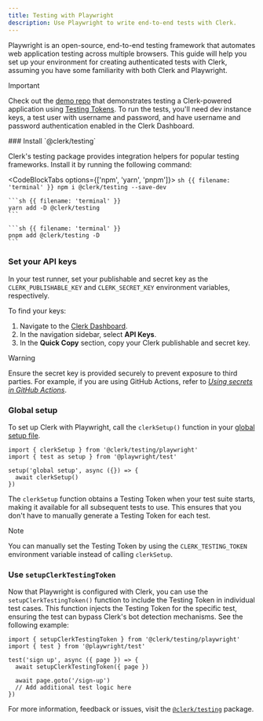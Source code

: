 ```yaml
---
title: Testing with Playwright
description: Use Playwright to write end-to-end tests with Clerk.
---
```


Playwright is an open-source, end-to-end testing framework that automates web application testing across multiple browsers. This guide will help you set up your environment for creating authenticated tests with Clerk, assuming you have some familiarity with both Clerk and Playwright.

> [!IMPORTANT]
> Check out the [demo repo](https://github.com/clerk/clerk-playwright-nextjs) that demonstrates testing a Clerk-powered application using [Testing Tokens](/docs/testing/overview#testing-tokens). To run the tests, you'll need dev instance keys, a test user with username and password, and have username and password authentication enabled in the Clerk Dashboard.

<Steps>
  ### Install `@clerk/testing`

  Clerk's testing package provides integration helpers for popular testing frameworks. Install it by running the following command:

  <CodeBlockTabs options={['npm', 'yarn', 'pnpm']}>
    ```sh {{ filename: 'terminal' }}
    npm i @clerk/testing --save-dev
    ```

    ```sh {{ filename: 'terminal' }}
    yarn add -D @clerk/testing
    ```

    ```sh {{ filename: 'terminal' }}
    pnpm add @clerk/testing -D
    ```
  </CodeBlockTabs>

  ### Set your API keys

  In your test runner, set your publishable and secret key as the `CLERK_PUBLISHABLE_KEY` and `CLERK_SECRET_KEY` environment variables, respectively.

  To find your keys:

  1. Navigate to the [Clerk Dashboard](https://dashboard.clerk.com/last-active?path=api-keys).
  1. In the navigation sidebar, select **API Keys**.
  1. In the **Quick Copy** section, copy your Clerk publishable and secret key.

  > [!WARNING]
  > Ensure the secret key is provided securely to prevent exposure to third parties. For example, if you are using GitHub Actions, refer to [_Using secrets in GitHub Actions_](https://docs.github.com/en/actions/security-guides/using-secrets-in-github-actions).

  ### Global setup

  To set up Clerk with Playwright, call the `clerkSetup()` function in your [global setup file](https://playwright.dev/docs/test-global-setup-teardown).

  ```tsx {{ filename: 'global.setup.ts' }}
  import { clerkSetup } from '@clerk/testing/playwright'
  import { test as setup } from '@playwright/test'

  setup('global setup', async ({}) => {
    await clerkSetup()
  })
  ```

  The `clerkSetup` function obtains a Testing Token when your test suite starts, making it available for all subsequent tests to use. This ensures that you don't have to manually generate a Testing Token for each test.

  > [!NOTE]
  > You can manually set the Testing Token by using the `CLERK_TESTING_TOKEN` environment variable instead of calling `clerkSetup`.

  ### Use `setupClerkTestingToken`

  Now that Playwright is configured with Clerk, you can use the `setupClerkTestingToken()` function to include the Testing Token in individual test cases. This function injects the Testing Token for the specific test, ensuring the test can bypass Clerk's bot detection mechanisms. See the following example:

  ```tsx {{ filename: 'my-test.spec.ts' }}
  import { setupClerkTestingToken } from '@clerk/testing/playwright'
  import { test } from '@playwright/test'

  test('sign up', async ({ page }) => {
    await setupClerkTestingToken({ page })

    await page.goto('/sign-up')
    // Add additional test logic here
  })
  ```
</Steps>

For more information, feedback or issues, visit the [`@clerk/testing`](https://github.com/clerk/javascript/tree/main/packages/testing) package.
